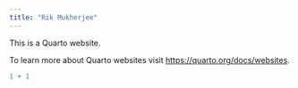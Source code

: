 ```yaml
---
title: "Rik Mukherjee"
---
```


This is a Quarto website.

To learn more about Quarto websites visit <https://quarto.org/docs/websites>.

```r
1 + 1
```
